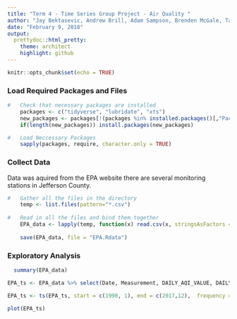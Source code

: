 ```yaml
---
title: "Term 4 - Time Series Group Project - Air Quality "
author: "Jay Bektasevic, Andrew Brill, Adam Sampson, Brenden McGale, Taylor Maxon"
date: "February 9, 2018"
output: 
  prettydoc::html_pretty:
    theme: architect
    highlight: github
---
```


```r
knitr::opts_chunk$set(echo = TRUE)
```


###  Load Required Packages and Files  

```r
#   Check that necessary packages are installed
    packages <- c("tidyverse", "lubridate", "xts")
    new_packages <- packages[!(packages %in% installed.packages()[,"Package"])]
    if(length(new_packages)) install.packages(new_packages)

#   Load Neccessary Packages
    sapply(packages, require, character.only = TRUE)
```



###  Collect Data
Data was aquired from the EPA website there are several monitoring stations in Jefferson County.
```r
#   Gather all the files in the directory
    temp <- list.files(pattern="*.csv")
    
#   Read in all the files and bind them together    
    EPA_data <- lapply(temp, function(x) read.csv(x, stringsAsFactors = FALSE)) %>% bind_rows()
    
    save(EPA_data, file = "EPA.Rdata")

```

###  Exploratory Analysis

```r
  summary(EPA_data)

EPA_ts <- EPA_data %>% select(Date, Measurement, DAILY_AQI_VALUE, DAILY_OBS_COUNT, AQS_PARAMETER_CODE )

EPA_ts <- ts(EPA_ts, start = c(1990, 1), end = c(2017,12),  frequency = 365)

plot(EPA_ts)

```

